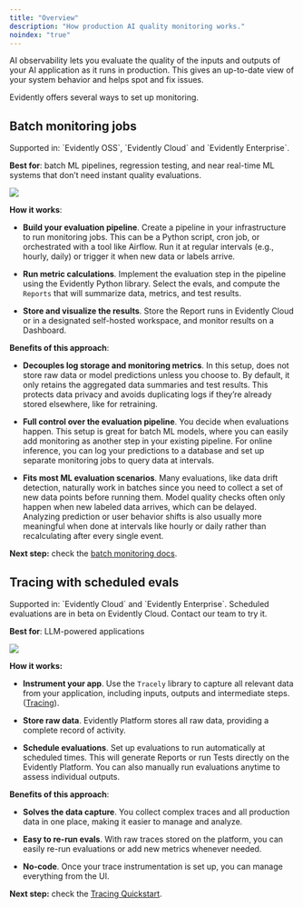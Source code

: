 ```yaml
---
title: "Overview"
description: "How production AI quality monitoring works."
noindex: "true"
---
```


AI observability lets you evaluate the quality of the inputs and outputs of your AI application as it runs in production. This gives an up-to-date view of your system behavior and helps spot and fix issues.

Evidently offers several ways to set up monitoring.

## Batch monitoring jobs

<Check>
  Supported in: `Evidently OSS`, `Evidently Cloud` and `Evidently Enterprise`.
</Check>

**Best for**: batch ML pipelines, regression testing, and near real-time ML systems that don’t need instant quality evaluations.

![](/images/monitoring_flow_batch.png)

**How it works**:

* **Build your evaluation pipeline**. Create a pipeline in your infrastructure to run monitoring jobs. This can be a Python script, cron job, or orchestrated with a tool like Airflow. Run it at regular intervals (e.g., hourly, daily) or trigger it when new data or labels arrive.

* **Run metric calculations**. Implement the evaluation step in the pipeline using the Evidently Python library. Select the evals, and compute the `Reports` that will summarize data, metrics, and test results.

* **Store and visualize the results**. Store the Report runs in Evidently Cloud or in a designated self-hosted workspace, and monitor results on a Dashboard.

**Benefits of this approach**:

* **Decouples log storage and monitoring metrics**. In this setup, does not store raw data or model predictions unless you choose to. By default, it only retains the aggregated data summaries and test results. This protects data privacy and avoids duplicating logs if they’re already stored elsewhere, like for retraining.

* **Full control over the evaluation pipeline**. You decide when evaluations happen. This setup is great for batch ML models, where you can easily add monitoring as another step in your existing pipeline. For online inference, you can log your predictions to a database and set up separate monitoring jobs to query data at intervals.

* **Fits most ML evaluation scenarios**. Many evaluations, like data drift detection, naturally work in batches since you need to collect a set of new data points before running them. Model quality checks often only happen when new labeled data arrives, which can be delayed. Analyzing prediction or user behavior shifts is also usually more meaningful when done at intervals like hourly or daily rather than recalculating after every single event.

**Next step:** check the [batch monitoring docs](/docs/platform/monitoring_local_batch).

## Tracing with scheduled evals

<Check>
  Supported in: `Evidently Cloud` and `Evidently Enterprise`. Scheduled evaluations are in beta on Evidently Cloud. Contact our team to try it.
</Check>

**Best for**: LLM-powered applications

![](/images/monitoring_flow_tracing.png)

**How it works:**

* **Instrument your app**. Use the `Tracely` library to capture all relevant data from your application, including inputs, outputs and intermediate steps. ([Tracing](/docs/platform/tracing_setup)).

* **Store raw data**. Evidently Platform stores all raw data, providing a complete record of activity.

* **Schedule evaluations**. Set up evaluations to run automatically at scheduled times. This will generate Reports or run Tests directly on the Evidently Platform. You can also manually run evaluations anytime to assess individual outputs.

**Benefits of this approach**:

* **Solves the data capture**. You collect complex traces and all production data in one place, making it easier to manage and analyze.

* **Easy to re-run evals**. With raw traces stored on the platform, you can easily re-run evaluations or add new metrics whenever needed.

* **No-code**. Once your trace instrumentation is set up, you can manage everything from the UI.

**Next step:** check the [Tracing Quickstart](/quickstart_tracing).